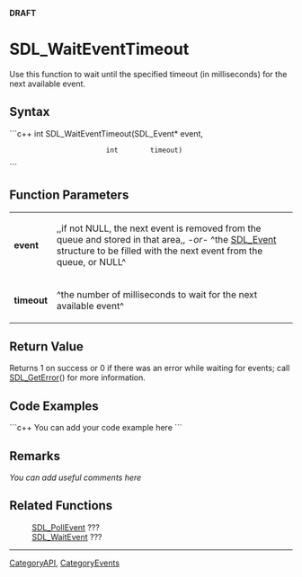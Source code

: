 <!-- pragma section-numbers off -->
<!-- pragma disable-camelcase -->
'''DRAFT'''

= SDL_WaitEventTimeout =
Use this function to wait until the specified timeout (in milliseconds) for the next available event.


== Syntax ==
```c++
int SDL_WaitEventTimeout(SDL_Event* event,
                         int        timeout)
```

== Function Parameters ==
{|
|'''event'''
|,,if not NULL, the next event is removed from the queue and stored in that area,, ''-or-'' ^the [[SDL_Event]] structure to be filled with the next event from the queue, or NULL^
|-
|'''timeout'''
|^the number of milliseconds to wait for the next available event^
|}

== Return Value ==
Returns 1 on success or 0 if there was an error while waiting for events; call [[SDL_GetError]]() for more information.

== Code Examples ==
```c++
You can add your code example here
```

== Remarks ==
''You can add useful comments here''

== Related Functions ==
:[[SDL_PollEvent]] ???
:[[SDL_WaitEvent]] ???

----
[[CategoryAPI]], [[CategoryEvents]]
